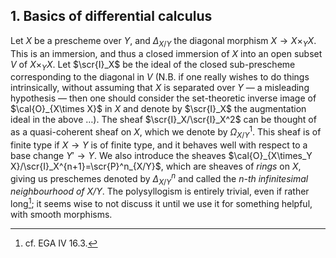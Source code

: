 ## 1. Basics of differential calculus {#I.1}

Let $X$ be a prescheme over $Y$, and $\Delta_{X/Y}$ the diagonal morphism $X\to X\times_Y X$.
This is an immersion, and thus a closed immersion of $X$ into an open subset $V$ of $X\times_Y X$.
Let $\scr{I}_X$ be the ideal of the closed sub-prescheme corresponding to the diagonal in $V$ (N.B. if one really wishes to do things intrinsically, without assuming that $X$ is separated over $Y$ --- a misleading hypothesis --- then one should consider the set-theoretic inverse image of $\cal{O}_{X\times X}$ in $X$ and denote by $\scr{I}_X$ the augmentation ideal in the above ...).
The sheaf $\scr{I}_X/\scr{I}_X^2$ can be thought of as a quasi-coherent sheaf on $X$, which we denote by $\Omega_{X/Y}^1$.
This sheaf is of finite type if $X\to Y$ is of finite type, and it behaves well with respect to a base change $Y'\to Y$.
We also introduce the sheaves $\cal{O}_{X\times_Y X}/\scr{I}_X^{n+1}=\scr{P}^n_{X/Y}$, which are sheaves of _rings_ on $X$, giving us preschemes denoted by $\Delta_{X/Y}^n$ and called the _$n$-th infinitesimal neighbourhood of $X/Y$_.
The polysyllogism is entirely trivial, even if rather long^[cf. EGA IV 16.3.];
it seems wise to not discuss it until we use it for something helpful, with smooth morphisms.

